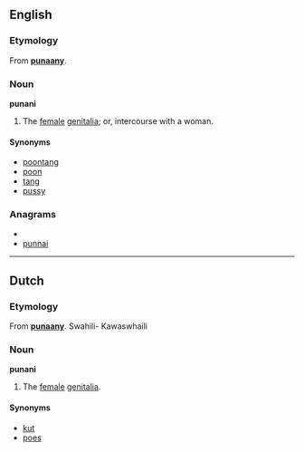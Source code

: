==English==

===Etymology===
From {{etyl|jam}} '''[[punaany]]'''.

===Noun===
'''punani'''

# {{slang}} The [[female]] [[genitalia]]; or, intercourse with a woman.

====Synonyms====
* [[poontang]]
* [[poon]]
* [[tang]]
* [[pussy]]

===Anagrams===
* {{alphagram|ainnpu}}
* [[punnai#English|punnai]]

----

==Dutch==

===Etymology===
From {{etyl|jam|nl}} '''[[punaany]]'''.
Swahili- Kawaswhaili

===Noun===
'''punani'''

# {{slang}} The [[female]] [[genitalia]].

====Synonyms====
* [[kut]]
* [[poes]]
